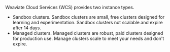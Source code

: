 Weaviate Cloud Services (WCS) provides two instance types.

 - Sandbox clusters. Sandbox clusters are small, free clusters designed for learning and experimentation. Sandbox clusters not scalable and expire after 14 days. 
 - Managed clusters. Managed clusters are robust, paid clusters designed for production use. Manage clusters scale to meet your needs and don't expire.
 
